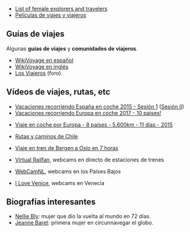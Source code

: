 {{header|1=Bibliografía de viajes y viajeros}}

* [https://en.wikipedia.org/wiki/List_of_female_explorers_and_travelers List of female explorers and travelers]
* [https://www.filmaffinity.com/es/userlist.php?user_id=397713&list_id=1168 Películas de viajes y viajeros]

== Guías de viajes ==

Algunas '''guías de viajes''' y '''comunidades de viajeros'''.

* [https://es.wikivoyage.org/ WikiVoyage en español]
* [https://en.wikivoyage.org/ WikiVoyage en inglés]
* [http://www.losviajeros.com/foros.php Los Viajeros] (foro)

== Vídeos de viajes, rutas, etc ==

* [https://www.youtube.com/watch?v=sBqE_8DQ3_4 Vacaciones recorriendo España en coche 2015 - Sesión 1] ([https://www.youtube.com/watch?v=d_hv4QqH9xg Sesión II])
* [https://www.youtube.com/watch?v=5nSiszrbRXA Vacaciones recorriendo Europa en coche 2017 - 10 paises!]

* [https://www.youtube.com/watch?v=hgKbjZkuwXQ Viaje en coche por Europa - 8 países - 5.600km - 11 días - 2015]

* [https://www.youtube.com/channel/UCrT1Vz7NyQ1tFb4aMbs43-w Rutas y caminos de Chile]

* [https://www.youtube.com/watch?v=OjDYCNJ5QlU Viaje en tren de Bergen a Oslo en 7 horas]

* [https://www.youtube.com/channel/UCOIkT9bq-1N2BvrsBjhNlag Virtual Railfan], webcams en directo de estaciones de trenes

* [https://www.youtube.com/channel/UCYY-2yoidlVaNFYIjqRkzuw WebCamNL], webcams en los Países Bajos

* [https://www.youtube.com/channel/UCMpn1qLudF-zb4M4bqxLIbw I Love Venice], webcams en Venecia

== Biografías interesantes ==

* [https://en.wikipedia.org/wiki/Nellie_Bly Nellie Bly]: mujer que dio la vuelta al mundo en 72 días.
* [https://en.wikipedia.org/wiki/Jeanne_Baret Jeanne Baret]: primera mujer en circunnavegar el globo.

{{viajes}}
{{footer}}
